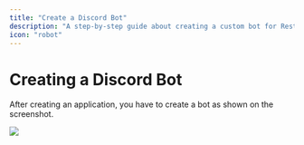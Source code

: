 ```yaml
---
title: "Create a Discord Bot"
description: "A step-by-step guide about creating a custom bot for RestoreCord."
icon: "robot"
---
```


# Creating a Discord Bot
After creating an application, you have to create a bot as shown on the screenshot.
<Frame>
  <img src="images/setup_create_bot.png" />
</Frame>